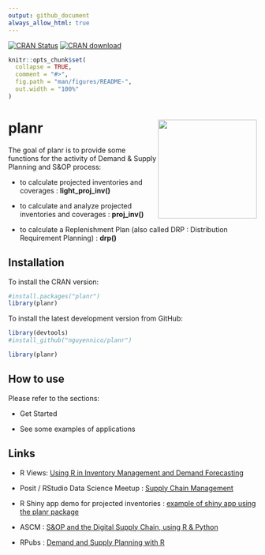 ```yaml
---
output: github_document
always_allow_html: true
---
```



[![CRAN Status](https://www.r-pkg.org/badges/version/planr)](https://cran.r-project.org/package=planr)
[![CRAN download](https://cranlogs.r-pkg.org/badges/planr)](https://cran.r-project.org/package=planr)


<!-- README.md is generated from README.Rmd. Please edit that file -->

```r
knitr::opts_chunk$set(
  collapse = TRUE,
  comment = "#>",
  fig.path = "man/figures/README-",
  out.width = "100%"
)
```

# planr <img src="man/figures/logo.png" align="right" height="200"/>

The goal of planr is to provide some functions for the activity of Demand & Supply Planning and S&OP process:

-   to calculate projected inventories and coverages : **light_proj_inv()**

-   to calculate and analyze projected inventories and coverages : **proj_inv()**

-   to calculate a Replenishment Plan (also called DRP : Distribution Requirement Planning) : **drp()**

## Installation

To install the CRAN version:

```r
#install.packages("planr")
library(planr)

```



To install the latest development version from GitHub:

``` r
library(devtools)
#install_github("nguyennico/planr")

library(planr)
```

## How to use

Please refer to the sections:

-   Get Started

-   See some examples of applications






## Links

-   R Views: [Using R in Inventory Management and Demand Forecasting](https://rviews.rstudio.com/2022/10/20/projected-inventory-calculations-using-r-1/)

-   Posit / RStudio Data Science Meetup : [Supply Chain Management](https://www.youtube.com/watch?v=rzs6aSr4XoU)

-   R Shiny app demo for projected inventories : [example of shiny app using the planr package](https://niconguyen.shinyapps.io/Projected_Inventories/)

-   ASCM : [S&OP and the Digital Supply Chain, using R & Python](https://www.ascm.org/ascm-insights/sop-and-the-digital-supply-chain/)

-   RPubs : [Demand and Supply Planning with R](https://rpubs.com/nikonguyen/972907)
